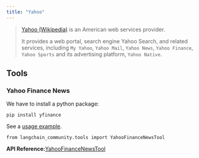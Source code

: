 ```yaml
---
title: "Yahoo"
---
```


> [Yahoo (Wikipedia)](https://en.wikipedia.org/wiki/Yahoo) is an American web services provider.
>
> It provides a web portal, search engine Yahoo Search, and related services, including `My Yahoo`, `Yahoo Mail`, `Yahoo News`, `Yahoo Finance`, `Yahoo Sports` and its advertising platform, `Yahoo Native`.

## Tools

### Yahoo Finance News

We have to install a python package:

```
pip install yfinance
```

See a [usage example](/oss/integrations/tools/yahoo_finance_news).

```
from langchain_community.tools import YahooFinanceNewsTool
```

**API Reference:**[YahooFinanceNewsTool](https://python.langchain.com/api_reference/community/tools/langchain_community.tools.yahoo_finance_news.YahooFinanceNewsTool.html)
